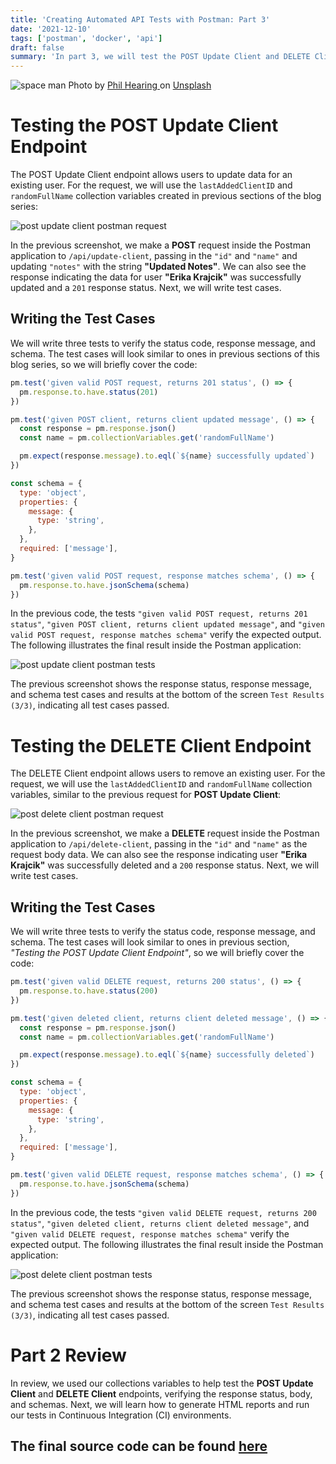 ```yaml
---
title: 'Creating Automated API Tests with Postman: Part 3'
date: '2021-12-10'
tags: ['postman', 'docker', 'api']
draft: false
summary: 'In part 3, we will test the POST Update Client and DELETE Client endpoints...'
---
```


<div className="text-center">
  <Image alt="space man" src="/static/images/postman/space-man.jpg" width={600} height={434} />
  Photo by <a href="https://unsplash.com/@philhearing?utm_source=unsplash&utm_medium=referral&utm_content=creditCopyText">
    Phil Hearing
  </a> on <a href="https://unsplash.com/s/photos/rocket-man?utm_source=unsplash&utm_medium=referral&utm_content=creditCopyText">Unsplash</a>
</div>

# Testing the POST Update Client Endpoint

The POST Update Client endpoint allows users to update data for an existing user. For the request, we will use the `lastAddedClientID` and `randomFullName` collection variables created in previous sections of the blog series:

<div className="text-center">
  <Image
    alt="post update client postman request"
    src="/static/images/postman/post-update-client.png"
    width={800}
    height={500}
  />
</div>

In the previous screenshot, we make a **POST** request inside the Postman application to `/api/update-client`, passing in the `"id"` and `"name"` and updating `"notes"` with the string **"Updated Notes"**. We can also see the response indicating the data for user **"Erika Krajcik"** was successfully updated and a `201` response status. Next, we will write test cases.

## Writing the Test Cases

We will write three tests to verify the status code, response message, and schema. The test cases will look similar to ones in previous sections of this blog series, so we will briefly cover the code:

```javascript
pm.test('given valid POST request, returns 201 status', () => {
  pm.response.to.have.status(201)
})

pm.test('given POST client, returns client updated message', () => {
  const response = pm.response.json()
  const name = pm.collectionVariables.get('randomFullName')

  pm.expect(response.message).to.eql(`${name} successfully updated`)
})

const schema = {
  type: 'object',
  properties: {
    message: {
      type: 'string',
    },
  },
  required: ['message'],
}

pm.test('given valid POST request, response matches schema', () => {
  pm.response.to.have.jsonSchema(schema)
})
```

In the previous code, the tests `"given valid POST request, returns 201 status"`, `"given POST client, returns client updated message"`, and `"given valid POST request, response matches schema"` verify the expected output. The following illustrates the final result inside the Postman application:

<div className="text-center">
  <Image
    alt="post update client postman tests"
    src="/static/images/postman/post-update-client-tests.png"
    width={800}
    height={500}
  />
</div>

The previous screenshot shows the response status, response message, and schema test cases and results at the bottom of the screen `Test Results (3/3)`, indicating all test cases passed.

# Testing the DELETE Client Endpoint

The DELETE Client endpoint allows users to remove an existing user. For the request, we will use the `lastAddedClientID` and `randomFullName` collection variables, similar to the previous request for **POST Update Client**:

<div className="text-center">
  <Image
    alt="post delete client postman request"
    src="/static/images/postman/post-delete-client.png"
    width={800}
    height={500}
  />
</div>

In the previous screenshot, we make a **DELETE** request inside the Postman application to `/api/delete-client`, passing in the `"id"` and `"name"` as the request body data. We can also see the response indicating user **"Erika Krajcik"** was successfully deleted and a `200` response status. Next, we will write test cases.

## Writing the Test Cases

We will write three tests to verify the status code, response message, and schema. The test cases will look similar to ones in previous section, _"Testing the POST Update Client Endpoint"_, so we will briefly cover the code:

```javascript
pm.test('given valid DELETE request, returns 200 status', () => {
  pm.response.to.have.status(200)
})

pm.test('given deleted client, returns client deleted message', () => {
  const response = pm.response.json()
  const name = pm.collectionVariables.get('randomFullName')

  pm.expect(response.message).to.eql(`${name} successfully deleted`)
})

const schema = {
  type: 'object',
  properties: {
    message: {
      type: 'string',
    },
  },
  required: ['message'],
}

pm.test('given valid DELETE request, response matches schema', () => {
  pm.response.to.have.jsonSchema(schema)
})
```

In the previous code, the tests `"given valid DELETE request, returns 200 status"`, `"given deleted client, returns client deleted message"`, and `"given valid DELETE request, response matches schema"` verify the expected output. The following illustrates the final result inside the Postman application:

<div className="text-center">
  <Image
    alt="post delete client postman tests"
    src="/static/images/postman/post-delete-client-tests.png"
    width={800}
    height={500}
  />
</div>

The previous screenshot shows the response status, response message, and schema test cases and results at the bottom of the screen `Test Results (3/3)`, indicating all test cases passed.

# Part 2 Review

In review, we used our collections variables to help test the **POST Update Client** and **DELETE Client** endpoints, verifying the response status, body, and schemas. Next, we will learn how to generate HTML reports and run our tests in Continuous Integration (CI) environments.

## The final source code can be found [here](https://github.com/Scrump31/client-next-postman)
